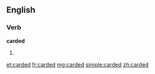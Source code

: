 ==English==
===Verb===
'''carded'''
# {{past of|[[card]]}}

[[et:carded]]
[[fr:carded]]
[[mg:carded]]
[[simple:carded]]
[[zh:carded]]